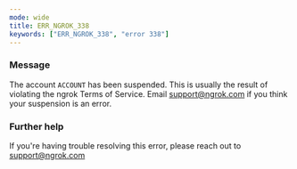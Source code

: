 ```yaml
---
mode: wide
title: ERR_NGROK_338
keywords: ["ERR_NGROK_338", "error 338"]
---
```



### Message

The account `ACCOUNT` has been suspended.
This is usually the result of violating the ngrok Terms of Service.
Email support@ngrok.com if you think your suspension is an error.

<ErrorDetails />

### Further help

If you're having trouble resolving this error, please reach out to [support@ngrok.com](mailto:support@ngrok.com?subject=Help%20with%20ERR_NGROK_338)

